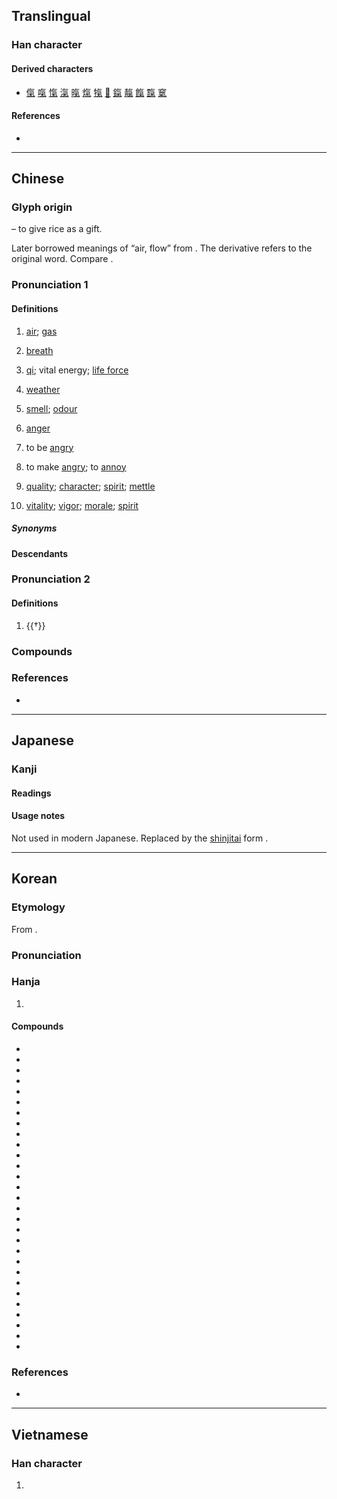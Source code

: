 {{also|气|気|炁}}
{{character info}}
==Translingual==
{{Han simplified forms|氣|気|气}}

===Han character===
{{Han char|rn=84|rad=气|as=06|sn=10|four=80917|canj=ONFD|ids=⿹气米}}

====Derived characters====
* [[㑶]] [[𠺪]] [[愾]] [[滊]] [[暣]] [[熂]] [[犔]] [[𣱬]] [[鎎]] [[靝]] [[餼]] [[霼]] [[𥧔]]

====References====
* {{Han ref|kx=0599.120|dkj=17059|dj=0990.260|hdz=32011.140|uh=6C23|ud=27683|bh=AEF0|bd=44784}}

----

==Chinese==
{{zh-forms|s=气|alt=気,𣱛,炁}}
{{zh-wp|zh|en:Qi}}

===Glyph origin===
{{Han etym}}
{{Han compound|气|米|c1=p|c2=s|t2=rice|ls=psc}} – to give rice as a gift.

Later borrowed meanings of “air, flow” from {{och-l|气}}. The derivative {{och-l|餼}} refers to the original word. Compare {{och-l|乞}}.

===Pronunciation 1===
{{zh-pron
|m=qì,er=y
|m-s=
|dg=чи1
|ma=y
|c=hei3
|c-t=
|g=qi3
|h=pfs=hi;gd=hi4
|j=qi3
|mb=ki̿
|md=ké
|mn=ml,jj,tw:khì/ml,jj,tw:khùi
|mn_note=khùi - vernacular, khì - literary
|mn-t=ki3/kui3
|mn-t_note=ki3 - literary; kui3 - vernacular
|w=2qi
|x=qi4
|mc=1
|oc=1,1
|cat=n,v
}}

====Definitions====
{{zh-hanzi}}

# [[air]]; [[gas]]
#: {{zh-x|天然氣|natural gas}}
#: {{zh-x|出去 透 透氣！|Go out to breathe fresh '''air'''!}}
#: {{zh-x|輪胎 漏 氣 了。|The tire is leaking '''gas'''.}}
# [[breath]] {{zh-mw|m:口|m:股|c:啖}}
#: {{zh-x|喘不過氣 來|to be out of '''breath'''}}
#: {{zh-x|我 會 戰鬥 到 最后 一 口 氣。|I will fight to my last '''breath'''.}}
# {{lb|zh|Chinese philosophy}} [[qi]]; vital energy; [[life force]]
#: {{zh-x|元氣|vital energy}}
#: {{zh-x|氣 虛|t be deficient in vital energy}}
# [[weather]]
#: {{zh-x|天氣|weather}}
#: {{zh-x|氣候|climate}}
# [[smell]]; [[odour]]
#: {{zh-x|氣味|smell}}
#: {{zh-x|滿身 酒 氣|to have the odor of alcohol all over one's body}}
# [[anger]]
#: {{zh-x|生氣|to get angry}}
#: {{zh-x|消 消氣|to calm down}}
# to be [[angry]]
#: {{zh-x|我 很 氣。|I'm very angry.}}
#: {{zh-x|氣 哭 了|to cry because one was so mad}}
# to make [[angry]]; to [[annoy]]
#: {{zh-x|別 氣 我！|Don't '''annoy''' me!}}
# [[quality]]; [[character]]; [[spirit]]; [[mettle]]
#: {{zh-x|有 男人 氣|to be manly}}
#: {{zh-x|書生 氣|bookishness}}
# [[vitality]]; [[vigor]]; [[morale]]; [[spirit]]
#: {{zh-x|氣概|mettle; lofty quality}}
#: {{zh-x|一鼓作氣|to accomplish in one vigorous effort}}

=====Synonyms=====
{{zh-dial|生氣}}

====Descendants====
{{CJKV||s=気|き|기|khí}}

===Pronunciation 2===
{{zh-pron
|m=xì
|dial=n
|mc=2
|oc=2,2
|cat=v
}}

====Definitions====
{{zh-hanzi}}

# {{†}} {{zh-original|餼|to [[give]] [[food]] as a [[gift]]}}

===Compounds===
{{zh-der|hide_pron=1|一托氣|一氣|一絲兩氣|一絲半氣|一連氣|一鼓作氣|下床氣|下氣|不平之氣|不怯氣|不氣干|不氣長|不識氣|不送氣音|中氣|串氣|丹氣|二氣|人氣|仙氣|任氣|伏氣|佳氣|使氣|俗氣|俠氣|傲氣|傷氣|傻氣|元氣|充氣|光氣|六氣|冤枉氣|冷氣|凶氣|出氣|劍氣|力氣|勇氣|動氣|匠氣|厭氣|又急又氣|又氣又急|受氣|口氣|可氣|吁氣|合氣|同氣|名氣|吐氣|吞氣|吞聲忍氣|吞聲飲氣|吭氣|吷氣|吸氣|吹氣勝蘭|呼氣|和和氣氣|和氣|咽氣|哈氣|唼氣|善氣迎人|喘氣|喜氣|喪氣|喪聲嚎氣|喪聲歪氣|喬聲怪氣|嗤騾子氣|嘆氣|嘔氣|噴氣|噫氣|噯氣|嚥氣|嚴氣正性|四氣|回腸蕩氣|土氣|壓氣兒|士氣|壯氣|夜氣|大氣|大爺氣|天朗氣清|天氣|天清氣朗|天然氣|天高氣清|天高氣爽|失氣|奪氣|女兒氣|女氣|好氣|妖氣|姑娘氣|婆兒氣|嬌氣|孩子氣|孩氣|官氣|定神順氣|客氣|寒氣|寶氣|導氣|小家子氣|小家氣|小家罕氣|小氣|少氣無力|尖聲尖氣|尸居餘氣|屏息凝氣|屏氣|岔氣|嵐氣|左皮氣|布氣|帥氣|干鳥氣|平心定氣|平心易氣|平心靜氣|廢氣|弄性尚氣|引氣|彆氣|形氣|御氣|心和氣平|心平氣和|心平氣定|心平靜氣|心氣|心浮氣躁|心粗氣浮|心高氣傲|心高氣硬|忍氣吞聲|志同氣合|志氣|志滿氣得|志高氣揚|忿氣|怒氣|性氣|怨氣|怪裡怪氣|怯聲怯氣|息心靜氣|息氣|悔氣|悶氣|惡氣|惹氣|意氣|愚氣|愜氣|憋氣|憤氣填膺|戾氣|手氣|才氣|才高氣傲|打氣|抖氣|抽氣機|捯氣|排氣|掛氣|揚氣|換氣|撒氣|攮氣|支氣管炎|放氣|文氣|斷氣|方巾氣|日氣|星氣|春氣|時氣|晦氣|景氣|暑氣|暖氣|暮氣|暴厲之氣|暴戾之氣|曝氣|書卷氣|有氣|服氣|朔氣|望氣|朝氣|村氣|根氣|梯氣|歎氣|正氣|死氣沉沉|死氣白賴|死聲活氣|殺氣|毆氣|毒氣|民氣|氡氣|氣不公|氣不平|氣不忿|氣不忿兒|氣不憤|氣不打一處來|氣不過|氣丕丕|氣井|氣人|氣候|氣傲心高|氣充志定|氣充志驕|氣充文見|氣克斗牛|氣兒不打一處來|氣兒不順|氣冠三軍|氣凌霄漢|氣分|氣割|氣力|氣功|氣勃勃|氣勢|氣包子|氣化|氣厥|氣吁吁|氣吐眉揚|氣吐虹霓|氣吞山河|氣吞牛斗|氣味|氣呼呼|氣命|氣咻咻|氣咽聲絲|氣哼哼|氣喘|氣喪|氣嗓|氣噎|氣囊|氣囔囔|氣圈|氣團|氣塞|氣墊|氣壓|氣壯山河|氣壯河山|氣壯理直|氣夯|氣孔|氣宇|氣定神閒|氣度|氣強|氣忍聲吞|氣忿|氣急|氣性|氣息|氣悶|氣惱|氣態|氣憤|氣拍|氣揚采飛|氣撅撅|氣數|氣旋|氣昂昂|氣根|氣概|氣槍|氣樓|氣歇|氣死|氣殺鍾馗|氣母|氣毬|氣氛|氣氳氳|氣沖斗牛|氣沖沖|氣沖牛斗|氣沖牛鬥|氣沖霄漢|氣沖鬥牛|氣沮|氣泡|氣洶洶|氣派|氣流|氣浪|氣海|氣消膽奪|氣湊|氣湧如山|氣溫|氣滿填胸|氣滿志得|氣滿志驕|氣火|氣焊|氣焰|氣煞車|氣煤|氣燄高張|氣爆|氣狠狠|氣球|氣田|氣盛|氣盡|氣眼|氣短|氣泵|氣禁|氣窗|氣筒|氣節|氣管|氣籲籲|氣粗|氣索|氣結|氣絕|氣絲絲|氣義相投|氣胞|氣胸|氣脈|氣腔|氣腹|氣艇|氣色|氣若游絲|氣苦|氣蓋山河|氣虛|氣蠱|氣血|氣褥子|氣話|氣誼|氣象|氣貫長虹|氣質|氣賭|氣踰霄漢|氣輪機|氣逆|氣運|氣道|氣量|氣銲|氣錘|氣鍋|氣門|氣閥|氣韻|氣頭上|氣類|氣餒|氣騰騰|氣驕志滿|氣骨|氣體|氣高|氣鬱|氣魄|氣鳴樂器|氣鼓|氧氣|氨氣|氫氣|氯氣|水氣|沉不住氣|沉住氣|沉得住氣|沒氣|沴氣|油氣|沼氣|泳氣鐘|洋氣|洩氣|流氣|浩氣|浩然之氣|浪聲顙氣|浮氣|消氣|涼氣|淑氣|淘氣|淫氣|清氣|湖海氣|溼氣|滯氣|漏氣|潑聲浪氣|潮氣|濁氣|灝氣|火氣|煞氣|煤氣|蒸氣|熱氣|燃氣輪機|爭氣|爭閑氣|爽氣|牛氣|狂氣|狗氣|獃氣|獄氣|王氣|理氣|理直氣壯|瑞氣|甕聲甕氣|生氣|異香異氣|疏財尚氣|疝氣|疫氣|痰氣|瘴氣|癖氣|發氣|白氣|益氣|盛氣|目指氣使|直節勁氣|真氣|短氣|硬氣|碳酸氣|神安氣定|神安氣集|神完氣足|神氣|神清氣全|神清氣和|神清氣朗|神清氣正|神清氣爽|福氣|秀氣|秋氣|秋高氣爽|秋高氣肅|稚氣|稟氣|穢氣|空氣|窩囊氣|窮氣|笑氣|節氣|粗聲粗氣|精氣|素氣|紫氣|細聲細氣|絕氣|絳氣|義氣|習氣|老氣|聒氣|聲吞氣忍|聲應氣求|聲氣|聲求氣應|聲絲氣咽|聽氣兒|肝氣|肺氣腫|背氣|胎氣|脂粉氣|脹氣|脾氣|腐氣|腥氣|腰粗氣豪|腳氣病|膽氣|臊氣|臭氣|艾氣|芳氣|英氣|蔬茹氣|蕩氣回腸|蕩氣迴腸|藏風聚氣|虛憍恃氣|血氣|補氣|解氣|討氣|語氣|調氣|譜氣|豪氣|負氣|財氣|貧氣|貫氣|貯氣槽|賭氣|賭鱉氣|足高氣揚|趾高氣揚|蹩氣|辣氣|辭嚴氣正|辭氣|迂氣|迴腸蕩氣|送氣|透氣|逗氣|通氣|連氣兒|進氣|逸氣|遊氣|運氣|過氣|過病氣|邪氣|鄉氣|重氣|量小氣窄|銜聲茹氣|銳氣|鍊氣|鐳射氣|閉氣|閒氣|閣氣|闊氣|陰氣|陰陽怪氣|陽氣|雄氣|雲氣|電氣|霉氣|霧氣|霸氣|靈氣|頤指氣使|頭巾氣|頹氣|顥氣|風氣|風清氣爽|食氣|飲氣吞聲|養氣|香氣|馭氣|駐氣|驕氣|骨氣|體氣|鬆氣|鬥氣|鬥閑氣|魂消氣泄|鳥裡鳥氣|黑氣沖天|男氣|虹氣|正氣歌|活氣|*氣燄|費氣|潮氣量|規氣|媠氣}}

===References===
* {{R:yue:Hanzi}}

{{zh-cat|Elementary|Intermediate}}

----

==Japanese==
{{ja-kanji forms|気|氣}}

===Kanji===
{{ja-kanji|grade=|rs=气06|shin=気}}

====Readings====
{{ja-readings
|goon=け
|kanon=き
|kun=いき-
}}

====Usage notes====
Not used in modern Japanese. Replaced by the [[新字体#Japanese|shinjitai]] form {{m|ja|気}}.

----

==Korean==

===Etymology===
From {{der|ko|ltc|sort=기|-}} {{ltc-l|氣|id=1}}.
{{hanja-ety
|dk={{okm-l|킝〮|khúy|link=no}}
|m={{okm-l|ᄭᅴ〮|skúy}}
|mh={{okm-l|긔〮운〮|kúywún}}
|ml=天倫#상33B
}}
===Pronunciation===
{{ko-hanja-pron|기}}

===Hanja===
{{ko-hanja-search}}
{{ko-hanja|기운|기}}

# {{hanja form of|기|[[energy]], [[aura]], [[vitality]], [[vigour]]|noun}}

====Compounds====
{{der-top4|Compounds}}
* {{ko-l|감기|感氣}}
* {{ko-l|경기|景氣}}
* {{ko-l|공기|空氣}}
* {{ko-l|기력|氣力}}
* {{ko-l|기류|氣流}}
* {{ko-l|기백|氣魄}}
* {{ko-l|기분|氣分}}
* {{ko-l|기상|氣象}}
* {{ko-l|기세|氣勢}}
* {{ko-l|기승|氣勝}}
* {{ko-l|기압|氣壓}}
* {{ko-l|기온|氣溫}}
* {{ko-l|기운|氣運}}
* {{ko-l|기체|氣體}}
* {{ko-l|기후|氣候}}
* {{ko-l|대기|大氣}}
* {{ko-l|분위기|雰圍氣}}
* {{ko-l|생기|生氣}}
* {{ko-l|수증기|水蒸氣}}
* {{ko-l|연기|煙氣}}
* {{ko-l|오기|傲氣}}
* {{ko-l|일기|日氣}}
* {{ko-l|자기|磁氣}}
* {{ko-l|전기|電氣}}
* {{ko-l|절기|節氣}}
* {{ko-l|증기|蒸氣}}
* {{ko-l|토기|吐氣}}
* {{ko-l|향기|香氣}}
* {{ko-l|혈기|血氣}}
{{der-bottom}}

===References===
* {{R:hanjadoc|5766}}

----

==Vietnamese==

===Han character===
{{vi-readings|reading=khí|rs=气06}}

# {{rfdef|vi|sort=气06}}